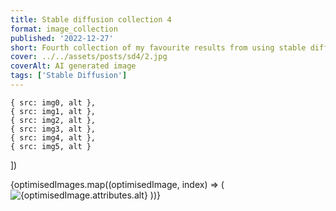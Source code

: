 ```yaml
---
title: Stable diffusion collection 4
format: image_collection
published: '2022-12-27'
short: Fourth collection of my favourite results from using stable diffusion.
cover: ../../assets/posts/sd4/2.jpg
coverAlt: AI generated image
tags: ['Stable Diffusion']
---
```







	{ src: img0, alt },
	{ src: img1, alt },
	{ src: img2, alt },
	{ src: img3, alt },
	{ src: img4, alt },
	{ src: img5, alt }
])

<ImageGalleryWrapper>
	{optimisedImages.map((optimisedImage, index) => (
		<ImageGalleryButton index={index} client:load>
			<Image
				src={optimisedImage.rawOptions.src} // uses the original image path
				alt={optimisedImage.attributes.alt}
				quality={100}
				densities={[1.5, 2, 3]}
				class="h-full w-full object-cover"
			/>
		</ImageGalleryButton>
	))}
</ImageGalleryWrapper>

<ImageGallery images={optimisedImages} client:load />
